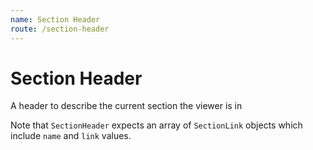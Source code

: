```yaml
---
name: Section Header
route: /section-header
---
```



# Section Header

A header to describe the current section the viewer is in

Note that `SectionHeader` expects an array of `SectionLink` objects which include `name` and `link` values.

<PropsTable of={SectionHeader} />

<Playground>
  <SectionHeader
    name={'NEWS'}
    sectionList={[
      { name: 'NEWS', link: '' },
      { name: 'SPORTS', link: '' },
      { name: 'ARTS', link: '' },
      { name: 'OPINION', link: '' },
      { name: 'PHOTO', link: '' },
      { name: 'VIDEO', link: '' },
      { name: 'ILLUSTRATIONS', link: '' },
      { name: 'GRAPHICS', link: '' },
    ]}
  />
</Playground>

